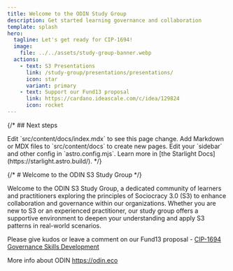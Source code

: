 ```yaml
---
title: Welcome to the ODIN Study Group
description: Get started learning governance and collaboration
template: splash
hero:
  tagline: Let's get ready for CIP-1694! 
  image:
    file: ../../assets/study-group-banner.webp
  actions:
    - text: S3 Presentations
      link: /study-group/presentations/presentations/
      icon: star
      variant: primary
    - text: Support our Fund13 proposal
      link: https://cardano.ideascale.com/c/idea/129824
      icon: rocket
---
```



{/* ## Next steps

<CardGrid stagger>
	<Card title="Update content" icon="pencil">
		Edit `src/content/docs/index.mdx` to see this page change.
	</Card>
	<Card title="Add new content" icon="add-document">
		Add Markdown or MDX files to `src/content/docs` to create new pages.
	</Card>
	<Card title="Configure your site" icon="setting">
		Edit your `sidebar` and other config in `astro.config.mjs`.
	</Card>
	<Card title="Read the docs" icon="open-book">
		Learn more in [the Starlight Docs](https://starlight.astro.build/).
	</Card>
</CardGrid> */}

{/* # Welcome to the ODIN S3 Study Group */}

Welcome to the ODIN S3 Study Group, a dedicated community of learners and practitioners exploring the principles of Sociocracy 3.0 (S3) to enhance collaboration and governance within our organizations. Whether you are new to S3 or an experienced practitioner, our study group offers a supportive environment to deepen your understanding and apply S3 patterns in real-world scenarios.

Please give kudos or leave a comment on our Fund13 proposal - [CIP-1694 Governance Skills Development](https://cardano.ideascale.com/c/idea/129824)

More info about ODIN https://odin.eco








